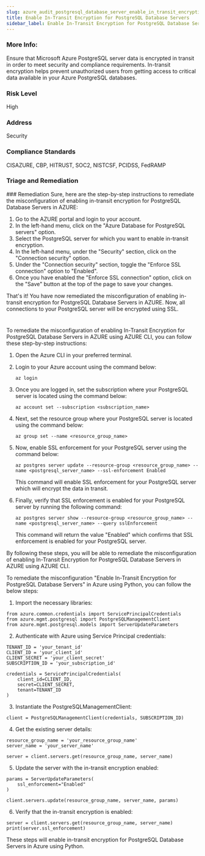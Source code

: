 ```yaml
---
slug: azure_audit_postgresql_database_server_enable_in_transit_encryption
title: Enable In-Transit Encryption for PostgreSQL Database Servers
sidebar_label: Enable In-Transit Encryption for PostgreSQL Database Servers
---
```


### More Info:

Ensure that Microsoft Azure PostgreSQL server data is encrypted in transit in order to meet security and compliance requirements. In-transit encryption helps prevent unauthorized users from getting access to critical data available in your Azure PostgreSQL databases.

### Risk Level

High

### Address

Security

### Compliance Standards

CISAZURE, CBP, HITRUST, SOC2, NISTCSF, PCIDSS, FedRAMP

### Triage and Remediation
<Tabs>
<Tab title='Remediation'>
### Remediation

<AccordionGroup>
<Accordion title='Using Console' defaultOpen='true'>
Sure, here are the step-by-step instructions to remediate the misconfiguration of enabling in-transit encryption for PostgreSQL Database Servers in AZURE:

1. Go to the AZURE portal and login to your account.
2. In the left-hand menu, click on the "Azure Database for PostgreSQL servers" option.
3. Select the PostgreSQL server for which you want to enable in-transit encryption.
4. In the left-hand menu, under the "Security" section, click on the "Connection security" option.
5. Under the "Connection security" section, toggle the "Enforce SSL connection" option to "Enabled".
6. Once you have enabled the "Enforce SSL connection" option, click on the "Save" button at the top of the page to save your changes.

That's it! You have now remediated the misconfiguration of enabling in-transit encryption for PostgreSQL Database Servers in AZURE. Now, all connections to your PostgreSQL server will be encrypted using SSL.

#
</Accordion>

<Accordion title='Using CLI'>
To remediate the misconfiguration of enabling In-Transit Encryption for PostgreSQL Database Servers in AZURE using AZURE CLI, you can follow these step-by-step instructions:

1. Open the Azure CLI in your preferred terminal.

2. Login to your Azure account using the command below:

   ```
   az login
   ```

3. Once you are logged in, set the subscription where your PostgreSQL server is located using the command below:

   ```
   az account set --subscription <subscription_name>
   ```

4. Next, set the resource group where your PostgreSQL server is located using the command below:

   ```
   az group set --name <resource_group_name>
   ```

5. Now, enable SSL enforcement for your PostgreSQL server using the command below:

   ```
   az postgres server update --resource-group <resource_group_name> --name <postgresql_server_name> --ssl-enforcement Enabled
   ```

   This command will enable SSL enforcement for your PostgreSQL server which will encrypt the data in transit.

6. Finally, verify that SSL enforcement is enabled for your PostgreSQL server by running the following command:

   ```
   az postgres server show --resource-group <resource_group_name> --name <postgresql_server_name> --query sslEnforcement
   ```

   This command will return the value "Enabled" which confirms that SSL enforcement is enabled for your PostgreSQL server.

By following these steps, you will be able to remediate the misconfiguration of enabling In-Transit Encryption for PostgreSQL Database Servers in AZURE using AZURE CLI.
</Accordion>

<Accordion title='Using Python'>
To remediate the misconfiguration "Enable In-Transit Encryption for PostgreSQL Database Servers" in Azure using Python, you can follow the below steps:

1. Import the necessary libraries:

```
from azure.common.credentials import ServicePrincipalCredentials
from azure.mgmt.postgresql import PostgreSQLManagementClient
from azure.mgmt.postgresql.models import ServerUpdateParameters
```

2. Authenticate with Azure using Service Principal credentials:

```
TENANT_ID = 'your_tenant_id'
CLIENT_ID = 'your_client_id'
CLIENT_SECRET = 'your_client_secret'
SUBSCRIPTION_ID = 'your_subscription_id'

credentials = ServicePrincipalCredentials(
    client_id=CLIENT_ID,
    secret=CLIENT_SECRET,
    tenant=TENANT_ID
)
```

3. Instantiate the PostgreSQLManagementClient:

```
client = PostgreSQLManagementClient(credentials, SUBSCRIPTION_ID)
```

4. Get the existing server details:

```
resource_group_name = 'your_resource_group_name'
server_name = 'your_server_name'

server = client.servers.get(resource_group_name, server_name)
```

5. Update the server with the in-transit encryption enabled:

```
params = ServerUpdateParameters(
    ssl_enforcement="Enabled"
)

client.servers.update(resource_group_name, server_name, params)
```

6. Verify that the in-transit encryption is enabled:

```
server = client.servers.get(resource_group_name, server_name)
print(server.ssl_enforcement)
```

These steps will enable in-transit encryption for PostgreSQL Database Servers in Azure using Python.
</Accordion>

</AccordionGroup>
</Tab>
</Tabs>

